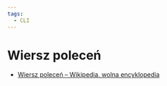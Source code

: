 ```yaml
---
tags:
  - CLI
---
```


# Wiersz poleceń

- [Wiersz poleceń – Wikipedia, wolna encyklopedia](https://pl.wikipedia.org/wiki/Wiersz_polece%C5%84)
